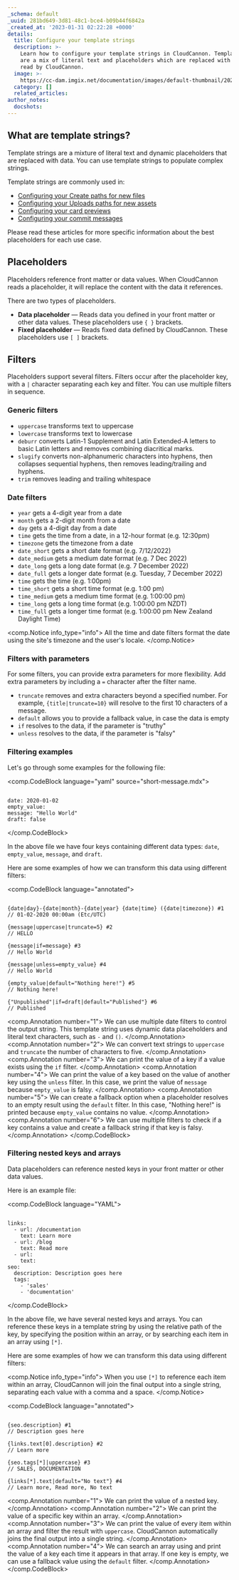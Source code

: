 ```yaml
---
_schema: default
_uuid: 281bd649-3d81-48c1-bce4-b09b44f6842a
_created_at: '2023-01-31 02:22:28 +0000'
details:
  title: Configure your template strings
  description: >-
    Learn how to configure your template strings in CloudCannon. Template strings
    are a mix of literal text and placeholders which are replaced with data when
    read by CloudCannon.
  image: >-
    https://cc-dam.imgix.net/documentation/images/default-thumbnail/2023-Q4/CloudCannon-Documentation-Thumbnail.png
  category: []
  related_articles:
author_notes:
  docshots:
---
```

## What are template strings?

Template strings are a mixture of literal text and dynamic placeholders that are replaced with data. You can use template strings to populate complex strings.

Template strings are commonly used in:

* [Configuring your Create paths for new files](/documentation/articles/set-the-path-for-new-files/)
* [Configuring your Uploads paths for new assets](/documentation/articles/adjusting-the-uploads-path/)
* [Configuring your card previews](/documentation/articles/configure-your-card-previews/)
* [Configuring your commit messages](/documentation/articles/configure-your-commit-messages/)

Please read these articles for more specific information about the best placeholders for each use case.

## Placeholders

Placeholders reference front matter or data values. When CloudCannon reads a placeholder, it will replace the content with the data it references.

There are two types of placeholders.

* **Data placeholder** — Reads data you defined in your front matter or other data values. These placeholders use `{ }` brackets.
* **Fixed placeholder** — Reads fixed data defined by CloudCannon. These placeholders use `[ ]` brackets.

## Filters

Placeholders support several filters. Filters occur after the placeholder key, with a `|` character separating each key and filter. You can use multiple filters in sequence.

### Generic filters

* `uppercase` transforms text to uppercase
* `lowercase` transforms text to lowercase
* `deburr` converts Latin-1 Supplement and Latin Extended-A letters to basic Latin letters and removes combining diacritical marks.
* `slugify` converts non-alphanumeric characters into hyphens, then collapses sequential hyphens, then removes leading/trailing and hyphens.
* `trim` removes leading and trailing whitespace

### Date filters

* `year` gets a 4-digit year from a date
* `month` gets a 2-digit month from a date
* `day` gets a 4-digit day from a date
* `time` gets the time from a date, in a 12-hour format (e.g. 12:30pm)
* `timezone` gets the timezone from a date
* `date_short` gets a short date format (e.g. 7/12/2022)
* `date_medium` gets a medium date format (e.g. 7 Dec 2022)
* `date_long` gets a long date format (e.g. 7 December 2022)
* `date_full` gets a longer date format (e.g. Tuesday, 7 December 2022)
* `time` gets the time (e.g. 1:00pm)
* `time_short` gets a short time format (e.g. 1:00 pm)
* `time_medium` gets a medium time format (e.g. 1:00:00 pm)
* `time_long` gets a long time format (e.g. 1:00:00 pm NZDT)
* `time_full` gets a longer time format (e.g. 1:00:00 pm New Zealand Daylight Time)

<comp.Notice info_type="info">
  All the time and date filters format the date using the site's timezone and the user's locale.
</comp.Notice>

### Filters with parameters

For some filters, you can provide extra parameters for more flexibility. Add extra parameters by including a `=` character after the filter name.

* `truncate` removes and extra characters beyond a specified number. For example, `{title|truncate=10}` will resolve to the first 10 characters of a message.
* `default` allows you to provide a fallback value, in case the data is empty
* `if` resolves to the data, if the parameter is "truthy"
* `unless` resolves to the data, if the parameter is "falsy"

### Filtering examples

Let's go through some examples for the following file:

<comp.CodeBlock language="yaml" source="short-message.mdx">
```

date: 2020-01-02
empty_value:
message: "Hello World"
draft: false

```
</comp.CodeBlock>

In the above file we have four keys containing different data types: `date`, `empty_value`, `message`, and `draft`.

Here are some examples of how we can transform this data using different filters:

<comp.CodeBlock language="annotated">
```

{date|day}-{date|month}-{date|year} {date|time} ({date|timezone}) #1
// 01-02-2020 00:00am (Etc/UTC)

{message|uppercase|truncate=5} #2
// HELLO

{message|if=message} #3
// Hello World

{message|unless=empty_value} #4
// Hello World

{empty_value|default="Nothing here!"} #5
// Nothing here!

{"Unpublished"|if=draft|default="Published"} #6
// Published

```
<comp.Annotation number="1">
  We can use multiple date filters to control the output string. This template string uses dynamic data placeholders and literal text characters, such as `-` and `()`.
</comp.Annotation>
<comp.Annotation number="2">
  We can convert text strings to `uppercase` and `truncate` the number of characters to five.
</comp.Annotation>
<comp.Annotation number="3">
  We can print the value of a key if a value exists using the `if` filter.
</comp.Annotation>
<comp.Annotation number="4">
  We can print the value of a key based on the value of another key using the `unless` filter. In this case, we print the value of `message` because `empty_value` is falsy.
</comp.Annotation>
<comp.Annotation number="5">
  We can create a fallback option when a placeholder resolves to an empty result using the `default` filter. In this case, "Nothing here!" is printed because `empty_value` contains no value.
</comp.Annotation>
<comp.Annotation number="6">
  We can use multiple filters to check if a key contains a value and create a fallback string if that key is falsy.
</comp.Annotation>
</comp.CodeBlock>

### Filtering nested keys and arrays

Data placeholders can reference nested keys in your front matter or other data values.

Here is an example file:

<comp.CodeBlock language="YAML">
```

links:
  - url: /documentation
    text: Learn more
  - url: /blog
    text: Read more
  - url:
    text:
seo:
  description: Description goes here
  tags:
    - 'sales'
    - 'documentation'

```
</comp.CodeBlock>

In the above file, we have several nested keys and arrays. You can reference these keys in a template string by using the relative path of the key, by specifying the position within an array, or by searching each item in an array using `[*]`.

Here are some examples of how we can transform this data using different filters:

<comp.Notice info_type="info">
  When you use `[*]` to reference each item within an array, CloudCannon will join the final output into a single string, separating each value with a comma and a space.
</comp.Notice>

<comp.CodeBlock language="annotated">
```

{seo.description} #1
// Description goes here

{links.text[0].description} #2
// Learn more

{seo.tags[*]|uppercase} #3
// SALES, DOCUMENTATION

{links[*].text|default="No text"} #4
// Learn more, Read more, No text

```
<comp.Annotation number="1">
  We can print the value of a nested key.
</comp.Annotation>
<comp.Annotation number="2">
  We can print the value of a specific key within an array.
</comp.Annotation>
<comp.Annotation number="3">
  We can print the value of every item within an array and filter the result with `uppercase`. CloudCannon automatically joins the final output into a single string.
</comp.Annotation>
<comp.Annotation number="4">
  We can search an array using and print the value of a key each time it appears in that array. If one key is empty, we can use a fallback value using the `default` filter.
</comp.Annotation>
</comp.CodeBlock>